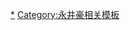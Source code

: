 {{Navbox
|name=恶魔人
|title = [[恶魔人|<span style="color:white;">恶魔人</span>]]<small>（[[:Category:恶魔人|<span style="color:white;">分類</span>]]）</small>
|titlestyle=background-color:green; color:white
|groupstyle=background-color:black; color:white
|group1=動畫
|list1={{Navbox|child
| group1 = 電視動畫
| groupstyle = background:#DC1212; color:white;
|list1=[[惡魔人]] - [[女惡魔人]]
|group2=OVA／網路動畫
|list2=[[惡魔人#OVA|惡魔人]] - [[惡魔人 Crybaby]]<!-- - [[永井豪的Q版世界]] -->
|group3=電影
|list3={{link-ja|無敵鐵金剛對惡魔人|マジンガーZ対デビルマン|-{zh-hans:魔神Z;zh-tw:無敵鐵金剛;zh-hk:鐵甲萬能俠;}-對惡魔人}} - {{link-ja|人造人009VS惡魔人|サイボーグ009VSデビルマン|-{zh:人造人009; zh-tw:人造人009; zh-hk:再造人009}-VS惡魔人}}
|group4=主題曲
|list4={{lang|ja|[[:ja:REBIRTH 〜女神転生〜]]}} }}
|group2=真人電影
|list2={{Navbox|child
| group1 =
| groupstyle = background:#DC1212; color:white;
| list1 = [[超级惡魔人]]
|group2=主題曲
|list2={{lang|ja|[[:ja:光の中で]]}} }}
|group3=漫畫
|list3={{Navbox|child
| group1 =
| groupstyle = background:#DC1212; color:white;
| list1 = [[惡魔人]] - [[女惡魔人]] 
|group2=重製作品
|list2={{link-ja|鬥神惡魔人|闘神デビルマン}} - [[恶魔人G]] - {{link-ja|惡魔人SAGA|デビルマンサーガ}}
|group3=衍生作品
|list3={{link-ja|鬪魔王傑克|バイオレンスジャック}} - {{link-ja|惡魔人對蓋特機器人|デビルマン対ゲッターロボ|惡魔人對-{zh-hans:盖塔机器人;zh-hk:三一萬能俠;zh-tw:蓋特機器人;}-}} }}
|group4=登場人物
|list4={{link-ja|不動明|不動明}} - {{link-ja|飛鳥了|飛鳥了}} - {{link-ja|死麗濡|シレーヌ (デビルマン)}} - {{link-ja|不動珍|不動ジュン}}
|group5=作者
|list5=[[永井豪]] - {{link-ja|蛭田充|蛭田充}} - {{link-ja|五十子勝|五十子勝|風子瞳}} - {{lang|ja|[[:ja:槙村ただし]]}} - [[岩本佳浩]] - [[衣谷遊]] - {{lang|ja|[[:ja:高遠るい]]}}
|group6=相關作品
|list6={{link-ja|惡魔人II 惡魔復活|デビルマンII 悪魔復活}} - {{link-ja|魔王但丁|魔王ダンテ}} - [[魔神Z|-{zh-hans:魔神Z;zh-tw:無敵鐵金剛;zh-hk:鐵甲萬能俠;}-]] - [[盖塔机器人|-{zh-hans:盖塔机器人;zh-hk:三一萬能俠;zh-tw:蓋特機器人;}-]] - {{lang|ja|[[:ja:ススムちゃん大ショック]]}} - [[激man!]]
}}<noinclude>
{{DEFAULTSORT:Devil Man}}
[[Category:恶魔人|*]]
[[Category:永井豪相关模板]]
</noinclude>